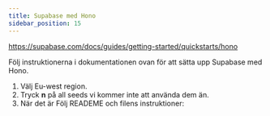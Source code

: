 ```yaml
---
title: Supabase med Hono
sidebar_position: 15
---
```


https://supabase.com/docs/guides/getting-started/quickstarts/hono

Följ instruktionerna i dokumentationen ovan för att sätta upp Supabase med Hono.

1. Välj Eu-west region.
2. Tryck **n** på all seeds vi kommer inte att använda dem än.
3. När det är Följ READEME och filens instruktioner: